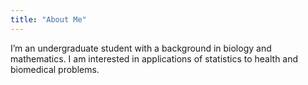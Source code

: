 ```yaml
---
title: "About Me"
---
```


I'm an undergraduate student with a background in biology and mathematics. I am interested in applications of statistics to health and biomedical problems.  